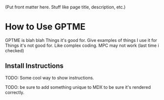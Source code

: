 (Put front matter here. Stuff like page title, description, etc.)

# How to Use GPTME

GPTME is blah blah
Things it's good for. Give examples of things I use it for
Things it's not good for. Like complex coding. MPC may not work (last time i checked)

## Install Instructions

TODO: Some cool way to show instructions.

TODO: be sure to add something unique to MDX to be sure it's rendered correctly.
